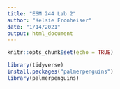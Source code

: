 ```yaml
---
title: "ESM 244 Lab 2"
author: "Kelsie Fronheiser"
date: "1/14/2021"
output: html_document
---
```


```r
knitr::opts_chunk$set(echo = TRUE)

library(tidyverse)
install.packages("palmerpenguins")
library(palmerpenguins)
```

```r

```

